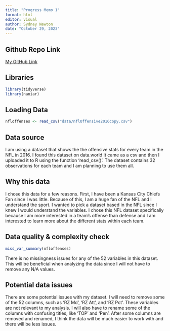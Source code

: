 ```yaml
---
title: "Progress Memo 1"
format: html
editor: visual
author: Sydney Newton
date: "October 29, 2023"
---
```


::: {.callout-tip icon="false"}
## Github Repo Link

[My GitHub Link](https://github.com/sydneynewton1/Newton_Sydney_ProgressMemo1.git)
:::

## Libraries

```r
library(tidyverse)
library(naniar)
```

## Loading Data

```r
nfloffenses <- read_csv("data/nflOffensive2016copy.csv")
```

## Data source

I am using a dataset that shows the the offensive stats for every team in the NFL in 2016. I found this dataset on data.world It came as a csv and then I uploaded it to R using the function 'read_csv()'. The dataset contains 32 observations for each team and I am planning to use them all.

## Why this data

I chose this data for a few reasons. First, I have been a Kansas City Chiefs Fan since I was little. Because of this, I am a huge fan of the NFL and I understand the sport. I wanted to pick a dataset based in the NFL since I knew I would understand the variables. I chose this NFL dataset specifically because I am more interested in a team's offense than defense and I am interested to learn more about the different stats within each team.

## Data quality & complexity check

```r
miss_var_summary(nfloffenses)
```

There is no missingness issues for any of the 52 variables in this dataset. This will be beneficial when analyzing the data since I will not have to remove any N/A values.

## Potential data issues

There are some potential issues with my dataset. I will need to remove some of the 52 columns, such as 'RZ Md', 'RZ Att', and 'RZ Pct'. These variables are not relevant to my analysis. I will also have to rename some of the columns with confusing titles, like 'TOP' and 'Pen'. After some columns are removed and renamed, I think the data will be much easier to work with and there will be less issues.

[^1]: Data from data.source
